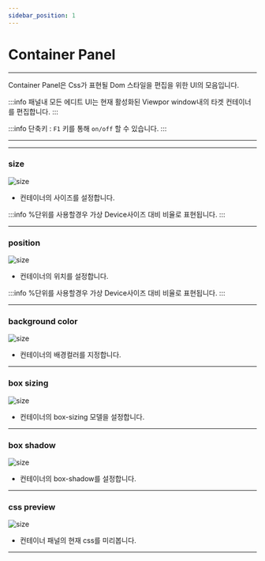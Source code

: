 ```yaml
---
sidebar_position: 1
---
```



# Container Panel

<hr/>

Container Panel은 Css가 표현될 Dom 스타일을 편집을 위한 UI의 모음입니다.


:::info
패널내 모든 에디트 UI는 현재 활성화된 Viewpor window내의 타겟 컨테이너를 편집합니다.
:::

:::info
단축키 : ```F1``` 키를 통해 ```on/off``` 할 수 있습니다.
:::
<hr/>

<TOCInline toc={toc}/>

<hr/>



### size
![size](./img/ui_edit_size.png)

- 컨테이너의 사이즈를 설정합니다.

:::info
%단위를 사용할경우 가상 Device사이즈 대비 비율로 표현됩니다.
:::



<hr/>

### position
![size](./img/ui_edit_position.png)

- 컨테이너의 위치를 설정합니다.

:::info
%단위를 사용할경우 가상 Device사이즈 대비 비율로 표현됩니다.
:::

<hr/>

### background color
![size](./img/ui_edit_background.png)

- 컨테이너의 배경컬러를 지정합니다.

<hr/>

### box sizing
![size](./img/ui_edit_boxsizing.png)

- 컨테이너의 box-sizing 모델을 설정합니다.

<hr/>

### box shadow
![size](./img/ui_edit_box_shadow.png)

- 컨테이너의 box-shadow를 설정합니다.

<hr/>

### css preview
![size](./img/ui_css_preview.png)

- 컨테이너 패널의 현재 css를 미리봅니다.

<hr/>


